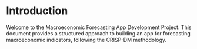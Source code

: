 # Introduction

Welcome to the Macroeconomic Forecasting App Development Project. This document provides a structured approach to building an app for forecasting macroeconomic indicators, following the CRISP-DM methodology. 
